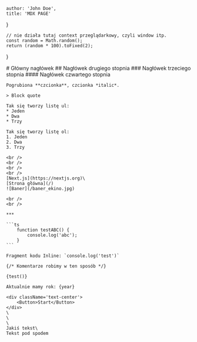 
    author: 'John Doe',
    title: 'MDX PAGE'
}

    // nie działa tutaj context przeglądarkowy, czyli window itp.
    const random = Math.random();
    return (random * 100).toFixed(2);
}

<section className='container'>
    # Główny nagłówek
    ## Nagłówek drugiego stopnia
    ### Nagłówek trzeciego stopnia
    #### Nagłówek czwartego stopnia

    Pogrubiona **czcionka**, czcionka *italic*.

    > Block quote

    Tak się tworzy listę ul:
    * Jeden
    * Dwa
    * Trzy

    Tak się tworzy listę ol:
    1. Jeden
    2. Dwa
    3. Trzy

    <br />
    <br />
    <br />
    <br />
    [Next.js](https://nextjs.org)\
    [Strona główna](/)
    ![Baner](/baner_ekino.jpg)
    
    <br />
    <br />

    ***
    
    ```ts
        function testABC() {
            console.log('abc');
        }
    ```

    Fragment kodu Inline: `console.log('test')`

    {/* Komentarze robimy w ten sposób */}

    {test()}

    Aktualnie mamy rok: {year}

    <div className='text-center'>
        <Button>Start</Button>
    </div>
    \
    \
    \
    Jakiś tekst\
    Tekst pod spodem
</section>
